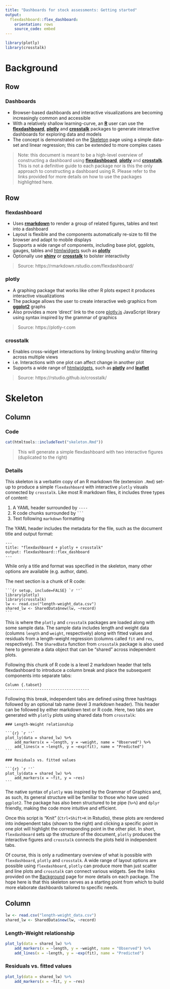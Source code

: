 ```yaml
---
title: "Dashboards for stock assessments: Getting started"
output: 
  flexdashboard::flex_dashboard:
    orientation: rows
    source_code: embed
---
```


```r
library(plotly)
library(crosstalk)
```


Background
=======================================================================

Row {data-height=300}
-----------------------------------------------------------------------

### Dashboards

- Browser-based dashboards and interactive visualizations are becoming increasingly common and accessible  
- With a relatively shallow learning-curve, an [**R**](https://www.r-project.org/) user can use the [**flexdashboard**](https://rmarkdown.rstudio.com/flexdashboard/), [**plotly**](https://plotly-r.com) and [**crosstalk**](https://rstudio.github.io/crosstalk/) packages to generate interactive dashboards for exploring data and models
- The concept is demonstrated on the [Skeleton](#skeleton) page using a simple data-set and linear regression; this can be extended to more complex cases

> Note: this document is meant to be a high-level overview of constructing a dashboard using [**flexdashboard**](https://rmarkdown.rstudio.com/flexdashboard/), [**plotly**](https://plotly-r.com) and [**crosstalk**](https://rstudio.github.io/crosstalk/). This is not a definitive guide to each package nor is this the only approach to constructing a dashboard using R. Please refer to the links provided for more details on how to use the packages highlighted here.


Row {data-height=500}
-----------------------------------------------------------------------

### flexdashboard

- Uses [**rmarkdown**](https://rmarkdown.rstudio.com/) to render a group of related figures, tables and text into a dashboard  
- Layout is flexible and the components automatically re-size to fill the browser and adapt to mobile displays
- Supports a wide range of components, including base plot, ggplots, gauges, tables and [htmlwidgets](http://www.htmlwidgets.org/index.html) such as [**plotly**](https://plotly-r.com)
- Optionally use [**shiny**](http://shiny.rstudio.com/) or [**crosstalk**](https://rstudio.github.io/crosstalk/) to bolster interactivity

> Source: https://rmarkdown.rstudio.com/flexdashboard/


### plotly

- A graphing package that works like other R plots expect it produces interactive visualizations
- The package allows the user to create interactive web graphics from [**ggplot2**](https://ggplot2.tidyverse.org/) graphs
- Also provides a more 'direct' link to the core [plotly.js](https://plot.ly/javascript/) JavaScript library using syntax inspired by the grammar of graphics

> Source: https://plotly-r.com

### crosstalk

- Enables cross-widget interactions by linking brushing and/or filtering across multiple views
- i.e. Interactions with one plot can affect change in another plot  
- Supports a wide range of [htmlwidgets](http://www.htmlwidgets.org/index.html), such as [**plotly**](https://plotly-r.com) and [**leaflet**](https://rstudio.github.io/leaflet/)


> Source: https://rstudio.github.io/crosstalk/


Skeleton {data-orientation=columns}
=======================================================================

Column {.tabset}
-------------------------------------

### Code

```r
cat(htmltools::includeText("skeleton.Rmd"))
```

> This will generate a simple flexdashboard with two interactive figures (duplicated to the right)

### Details

This skeleton is a verbatim copy of an R markdown file (extension `.Rmd`) set-up to produce a simple `flexdashboard` with interactive `plotly` visuals connected by `crosstalk`. Like most R markdown files, it includes three types of content:

1. A YAML header surrounded by `----`
2. R code chunks surrounded by `` ``` ``
3. Text following `markdown` formatting

The YAML header includes the metadata for the file, such as the document title and output format: 

````
---
title: "flexdashboard + plotly + crosstalk"
output: flexdashboard::flex_dashboard
---
````

While only a title and format was specified in the skeleton, many other options are available (e.g. author, date).

The next section is a chunk of R code:

````
```{r setup, include=FALSE} `r ''`
library(plotly)
library(crosstalk)
lw <- read.csv("length-weight_data.csv")
shared_lw <- SharedData$new(lw, ~record)
```
````

This is where the `plotly` and `crosstalk` packages are loaded along with some sample data. The sample data includes length and weight data (columns `length` and `weight`, respectively) along with fitted values and residuals from a length-weight regression (columns called `fit` and `res`, respectively). The `SharedData` function from `crosstalk` package is also used here to generate a data object that can be "shared" across independent plots.

Following this chunk of R code is a level 2 markdown header that tells flexdashboard to introduce a column break and place the subsequent components into separate tabs:

````
Column {.tabset}
-------------------------------------
````

Following this break, independent tabs are defined using three hashtags followed by an optional tab name (level 3 markdown header). This header can be followed by either markdown text or R code. Here, two tabs are generated with `plotly` plots using shared data from `crosstalk`:

````
### Length-Weight relationship

```{r} `r ''`
plot_ly(data = shared_lw) %>% 
    add_markers(x = ~length, y = ~weight, name = "Observed") %>% 
    add_lines(x = ~length, y = ~exp(fit), name = "Predicted")
```

### Residuals vs. fitted values

```{r} `r ''`
plot_ly(data = shared_lw) %>% 
    add_markers(x = ~fit, y = ~res)
```

````

The native syntax of `plotly` was inspired by the Grammar of Graphics and, as such, its general structure will be familiar to those who have used `ggplot2`. The package has also been structured to be pipe (`%>%`) and `dplyr` friendly, making the code more intuitive and efficient. 

Once this script is "Knit" (`Ctrl+Shift+K` in Rstudio), these plots are rendered into independent tabs (shown to the right) and clicking a specific point in one plot will highlight the corresponding point in the other plot. In short, `flexdashboard` sets up the structure of the document, `plotly` produces the interactive figures and `crosstalk` connects the plots held in independent tabs.

Of course, this is only a rudimentary overview of what is possible with `flexdashboard`, `plotly` and `crosstalk`. A wide range of layout options are possible using `flexdashboard`, `plotly` can produce more than just scatter and line plots and `crosstalk` can connect various widgets. See the links provided on the [Background](#background) page for more details on each package. The hope here is that this skeleton serves as a starting point from which to build more elaborate dashboards tailored to specific needs.



Column {.tabset}
-------------------------------------

```r
lw <- read.csv("length-weight_data.csv")
shared_lw <- SharedData$new(lw, ~record)
```

### Length-Weight relationship

```r
plot_ly(data = shared_lw) %>% 
    add_markers(x = ~length, y = ~weight, name = "Observed") %>% 
    add_lines(x = ~length, y = ~exp(fit), name = "Predicted")
```

### Residuals vs. fitted values

```r
plot_ly(data = shared_lw) %>% 
    add_markers(x = ~fit, y = ~res)
```



